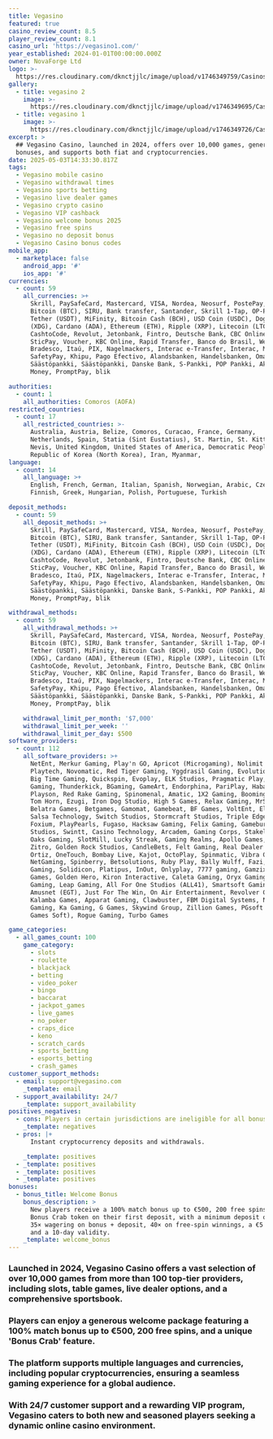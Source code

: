```yaml
---
title: Vegasino
featured: true
casino_review_count: 8.5
player_review_count: 8.1
casino_url: 'https://vegasino1.com/'
year_established: 2024-01-01T00:00:00.000Z
owner: NovaForge Ltd
logo: >-
  https://res.cloudinary.com/dknctjjlc/image/upload/v1746349759/Casinos/Vegasino/Screenshot_2025-05-04_at_12.09.06_dp0or5.png
gallery:
  - title: vegasino 2
    image: >-
      https://res.cloudinary.com/dknctjjlc/image/upload/v1746349695/Casinos/Vegasino/Screenshot_2025-05-04_at_12.07.39_y3xtdl.png
  - title: vegasino 1
    image: >-
      https://res.cloudinary.com/dknctjjlc/image/upload/v1746349726/Casinos/Vegasino/Screenshot_2025-05-04_at_12.07.51_ayhomj.png
excerpt: >
  ## Vegasino Casino, launched in 2024, offers over 10,000 games, generous
  bonuses, and supports both fiat and cryptocurrencies.
date: 2025-05-03T14:33:30.817Z
tags:
  - Vegasino mobile casino
  - Vegasino withdrawal times
  - Vegasino sports betting
  - Vegasino live dealer games
  - Vegasino crypto casino
  - Vegasino VIP cashback
  - Vegasino welcome bonus 2025
  - Vegasino free spins
  - Vegasino no deposit bonus
  - Vegasino Casino bonus codes
mobile_app:
  - marketplace: false
    android_app: '#'
    ios_app: '#'
currencies:
  - count: 59
    all_currencies: >+
      Skrill, PaySafeCard, Mastercard, VISA, Nordea, Neosurf, PostePay, Zimpler,
      Bitcoin (BTC), SIRU, Bank transfer, Santander, Skrill 1-Tap, OP-Pohjola,
      Tether (USDT), MiFinity, Bitcoin Cash (BCH), USD Coin (USDC), Dogecoin
      (XDG), Cardano (ADA), Ethereum (ETH), Ripple (XRP), Litecoin (LTC), UTORG,
      CashtoCode, Revolut, Jetonbank, Fintro, Deutsche Bank, CBC Online, Crelan,
      SticPay, Voucher, KBC Online, Rapid Transfer, Banco do Brasil, WebPay,
      Bradesco, Itaú, PIX, Nagelmackers, Interac e-Transfer, Interac, Mach,
      SafetyPay, Khipu, Pago Efectivo, Alandsbanken, Handelsbanken, Oma
      Säästöpankki, Säästöpankki, Danske Bank, S-Pankki, POP Pankki, Aktia, True
      Money, PromptPay, blik

authorities:
  - count: 1
    all_authorities: Comoros (AOFA)
restricted_countries:
  - count: 17
    all_restricted_countries: >-
      Australia, Austria, Belize, Comoros, Curacao, France, Germany,
      Netherlands, Spain, Statia (Sint Eustatius), St. Martin, St. Kitts &
      Nevis, United Kingdom, United States of America, Democratic People's
      Republic of Korea (North Korea), Iran, Myanmar,
language:
  - count: 14
    all_language: >+
      English, French, German, Italian, Spanish, Norwegian, Arabic, Czech,
      Finnish, Greek, Hungarian, Polish, Portuguese, Turkish

deposit_methods:
  - count: 59
    all_deposit_methods: >+
      Skrill, PaySafeCard, Mastercard, VISA, Nordea, Neosurf, PostePay, Zimpler,
      Bitcoin (BTC), SIRU, Bank transfer, Santander, Skrill 1-Tap, OP-Pohjola,
      Tether (USDT), MiFinity, Bitcoin Cash (BCH), USD Coin (USDC), Dogecoin
      (XDG), Cardano (ADA), Ethereum (ETH), Ripple (XRP), Litecoin (LTC), UTORG,
      CashtoCode, Revolut, Jetonbank, Fintro, Deutsche Bank, CBC Online, Crelan,
      SticPay, Voucher, KBC Online, Rapid Transfer, Banco do Brasil, WebPay,
      Bradesco, Itaú, PIX, Nagelmackers, Interac e-Transfer, Interac, Mach,
      SafetyPay, Khipu, Pago Efectivo, Alandsbanken, Handelsbanken, Oma
      Säästöpankki, Säästöpankki, Danske Bank, S-Pankki, POP Pankki, Aktia, True
      Money, PromptPay, blik

withdrawal_methods:
  - count: 59
    all_withdrawal_methods: >+
      Skrill, PaySafeCard, Mastercard, VISA, Nordea, Neosurf, PostePay, Zimpler,
      Bitcoin (BTC), SIRU, Bank transfer, Santander, Skrill 1-Tap, OP-Pohjola,
      Tether (USDT), MiFinity, Bitcoin Cash (BCH), USD Coin (USDC), Dogecoin
      (XDG), Cardano (ADA), Ethereum (ETH), Ripple (XRP), Litecoin (LTC), UTORG,
      CashtoCode, Revolut, Jetonbank, Fintro, Deutsche Bank, CBC Online, Crelan,
      SticPay, Voucher, KBC Online, Rapid Transfer, Banco do Brasil, WebPay,
      Bradesco, Itaú, PIX, Nagelmackers, Interac e-Transfer, Interac, Mach,
      SafetyPay, Khipu, Pago Efectivo, Alandsbanken, Handelsbanken, Oma
      Säästöpankki, Säästöpankki, Danske Bank, S-Pankki, POP Pankki, Aktia, True
      Money, PromptPay, blik

    withdrawal_limit_per_month: '$7,000'
    withdrawal_limit_per_week: ''
    withdrawal_limit_per_day: $500
software_providers:
  - count: 112
    all_software_providers: >+
      NetEnt, Merkur Gaming, Play'n GO, Apricot (Microgaming), Nolimit City,
      Playtech, Novomatic, Red Tiger Gaming, Yggdrasil Gaming, Evolution Gaming,
      Big Time Gaming, Quickspin, Evoplay, ELK Studios, Pragmatic Play, Betsoft
      Gaming, Thunderkick, BGaming, GameArt, Endorphina, PariPlay, Habanero,
      Playson, Red Rake Gaming, Spinomenal, Amatic, 1X2 Gaming, Booming Games,
      Tom Horn, Ezugi, Iron Dog Studio, High 5 Games, Relax Gaming, MrSlotty,
      Belatra Games, Betgames, Gamomat, Gamebeat, BF Games, VoltEnt, Ela Games,
      Salsa Technology, Switch Studios, Stormcraft Studios, Triple Edge Studios,
      Foxium, PlayPearls, Fugaso, Hacksaw Gaming, Felix Gaming, Gameburger
      Studios, Swintt, Casino Technology, Arcadem, Gaming Corps, Stakelogic, 3
      Oaks Gaming, SlotMill, Lucky Streak, Gaming Realms, Apollo Games, Spribe,
      Zitro, Golden Rock Studios, CandleBets, Felt Gaming, Real Dealer Studios,
      Ortiz, OneTouch, Bombay Live, Kajot, OctoPlay, Spinmatic, Vibra Gaming,
      NetGaming, Spinberry, Betsolutions, Ruby Play, Bally Wulff, Fazi, Amigo
      Gaming, Solidicon, Platipus, InOut, Onlyplay, 7777 gaming, Gamzix, Givme
      Games, Golden Hero, Kiron Interactive, Caleta Gaming, Oryx Gaming, Mascot
      Gaming, Leap Gaming, All For One Studios (ALL41), Smartsoft Gaming,
      Amusnet (EGT), Just For The Win, On Air Entertainment, Revolver Gaming,
      Kalamba Games, Apparat Gaming, Clawbuster, FBM Digital Systems, Nucleus
      Gaming, Ka Gaming, G Games, Skywind Group, Zillion Games, PGsoft (Pocket
      Games Soft), Rogue Gaming, Turbo Games

game_categories:
  - all_games_count: 100
    game_category:
      - slots
      - roulette
      - blackjack
      - betting
      - video_poker
      - bingo
      - baccarat
      - jackpot_games
      - live_games
      - no_poker
      - craps_dice
      - keno
      - scratch_cards
      - sports_betting
      - esports_betting
      - crash_games
customer_support_methods:
  - email: support@vegasino.com
    _template: email
  - support_availability: 24/7
    _template: support_availability
positives_negatives:
  - cons: Players in certain jurisdictions are ineligible for all bonus offers.
    _template: negatives
  - pros: |+
      Instant cryptocurrency deposits and withdrawals.

    _template: positives
  - _template: positives
  - _template: positives
  - _template: positives
bonuses:
  - bonus_title: Welcome Bonus
    bonus_description: >
      New players receive a 100% match bonus up to €500, 200 free spins, and 1
      Bonus Crab token on their first deposit, with a minimum deposit of €20,
      35× wagering on bonus + deposit, 40× on free‑spin winnings, a €5 max bet,
      and a 10‑day validity.
    _template: welcome_bonus
---
```


### Launched in 2024, Vegasino Casino offers a vast selection of over 10,000 games from more than 100 top-tier providers, including slots, table games, live dealer options, and a comprehensive sportsbook. 

### Players can enjoy a generous welcome package featuring a 100% match bonus up to €500, 200 free spins, and a unique 'Bonus Crab' feature. 

### The platform supports multiple languages and currencies, including popular cryptocurrencies, ensuring a seamless gaming experience for a global audience. 

### With 24/7 customer support and a rewarding VIP program, Vegasino caters to both new and seasoned players seeking a dynamic online casino environment.
